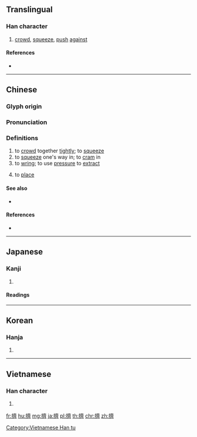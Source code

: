 {{character info/new}}
{{also|挤}}
==Translingual==

===Han character===
{{Han char|rn=64|rad=手|as=14|sn=17|four=50023|canj=QYX|ids=⿰扌齊}}

# [[crowd]], [[squeeze]], [[push]] [[against]]

====References====
* {{Han ref|kx=0459.230|dkj=12848|dj=0808.160|hdz=31976.010|uh=64E0|ud=25824|bh=C0BD|bd=49341}}

----

==Chinese==
{{zh-forms|s=挤}}

===Glyph origin===
{{Han etym}}

===Pronunciation===
{{zh-pron
|m=jǐ |ma=zh-jǐ.ogg
|c=zai1
|h=pfs=
|md=
|mn=qz,xm,zz:ché/qz:chiak/tw,xm:chek/zz:jek/qz,tw,xm:khoeh/zz:kheh
|mn_note=ché - literary; chiak/chek/jek - 績 is used in the Mainland; khoeh/kheh - vernacular (俗), 𤲍 is used in Taiwan
|w=
|mc=y
|oc=y
|cat=v
}}

===Definitions===
{{zh-hanzi}}

# to [[crowd]] together [[tightly]]; to [[squeeze]]
# to [[squeeze]] one's way in; to [[cram]] in
# to [[wring]]; to use [[pressure]] to [[extract]]
# {{lb|zh|Cantonese}} to [[place]]

====See also====
* {{sense|to place}} {{zh-l|擺}}

====References====
* {{thcwd|12176}}

{{zh-cat|Beginning}}

----

==Japanese==

===Kanji===
{{ja-kanji|grade=|rs=手14}}

# {{defn|lang=ja|sort=手14}}

====Readings====
{{ja-readings
|goon=[[さい]] (sai)
|kanon=[[せい]] (sei)
|kun=[[おす]] (osu)}}

----

==Korean==

===Hanja===
{{ko-hanja|hangeul=제|eumhun=|rv=je|mr=che|y=cey}}

# {{defn|lang=ko|sort=手14}}

----

==Vietnamese==

===Han character===
{{vi-readings|rs=手14|hanviet=[[tê]], [[tể]], [[tễ]]}}

# {{defn|lang=vi|sort=手14}}

[[Category:Vietnamese Han tu]]

[[fr:擠]]
[[hu:擠]]
[[mg:擠]]
[[ja:擠]]
[[pl:擠]]
[[th:擠]]
[[chr:擠]]
[[zh:擠]]